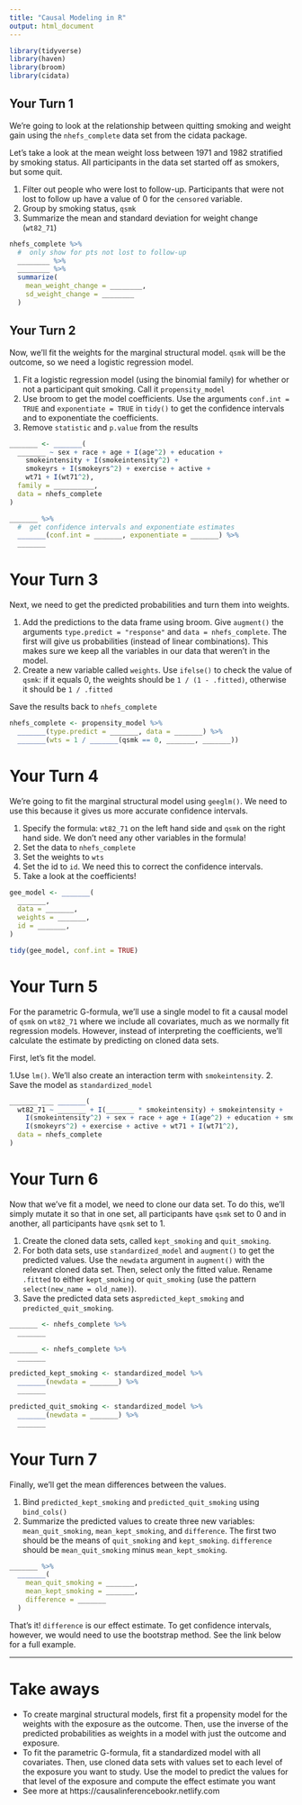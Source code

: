 ```yaml
---
title: "Causal Modeling in R"
output: html_document
---
```


```r
library(tidyverse)
library(haven)
library(broom)
library(cidata)
```

## Your Turn 1

We're going to look at the relationship between quitting smoking and weight gain using the `nhefs_complete` data set from the cidata package. 

Let's take a look at the mean weight loss between 1971 and 1982 stratified by smoking status. All participants in the data set started off as smokers, but some quit. 

1. Filter out people who were lost to follow-up. Participants that were not lost to follow up have a value of 0 for the `censored` variable.
2. Group by smoking status, `qsmk`
3. Summarize the mean and standard deviation for weight change (`wt82_71`)

```r
nhefs_complete %>%
  #  only show for pts not lost to follow-up
  ________ %>% 
  ________ %>% 
  summarize(
    mean_weight_change = ________, 
    sd_weight_change = ________
  )
```


## Your Turn 2

Now, we’ll fit the weights for the marginal structural model. `qsmk` will be the outcome, so we need a logistic regression model.

1. Fit a logistic regression model (using the binomial family) for whether or not a participant quit smoking. Call it `propensity_model`
2. Use broom to get the model coefficients. Use the arguments `conf.int = TRUE` and `exponentiate = TRUE` in `tidy()` to get the confidence intervals and to exponentiate the coefficients. 
3. Remove `statistic` and `p.value` from the results

```r
_______ <- _______(
  _______ ~ sex + race + age + I(age^2) + education + 
    smokeintensity + I(smokeintensity^2) + 
    smokeyrs + I(smokeyrs^2) + exercise + active + 
    wt71 + I(wt71^2), 
  family = __________, 
  data = nhefs_complete
)

_______ %>% 
  #  get confidence intervals and exponentiate estimates
  _______(conf.int = _______, exponentiate = _______) %>% 
  _______
```

# Your Turn 3

Next, we need to get the predicted probabilities and turn them into weights. 

1. Add the predictions to the data frame using broom. Give `augment()` the arguments `type.predict = "response"` and `data = nhefs_complete`. The first will give us probabilities (instead of linear combinations). This makes sure we keep all the variables in our data that weren't in the model.
2. Create a new variable called `weights`. Use `ifelse()` to check the value of `qsmk`: if it equals 0, the weights should be `1 / (1 - .fitted)`, otherwise it should be `1 / .fitted`

Save the results back to `nhefs_complete`

```r
nhefs_complete <- propensity_model %>% 
  _______(type.predict = _______, data = _______) %>% 
  _______(wts = 1 / _______(qsmk == 0, _______, _______))
```

# Your Turn 4

We're going to fit the marginal structural model using `geeglm()`. We need to use this because it gives us more accurate confidence intervals.

1. Specify the formula: `wt82_71` on the left hand side and `qsmk` on the right hand side. We don't need any other variables in the formula!
2. Set the data to `nhefs_complete`
3. Set the weights to `wts`
4. Set the id to `id`. We need this to correct the confidence intervals.
5. Take a look at the coefficients!

```r
gee_model <- _______(
  _______, 
  data = _______, 
  weights = _______,
  id = _______, 
) 

tidy(gee_model, conf.int = TRUE)
```


# Your Turn 5

For the parametric G-formula, we'll use a single model to fit a causal model of `qsmk` on `wt82_71` where we  include all covariates, much as we normally fit regression models. However, instead of interpreting the coefficients, we'll calculate the estimate by predicting on cloned data sets.

First, let's fit the model. 

1.Use `lm()`. We'll also create an interaction term with `smokeintensity`. 
2. Save the model as `standardized_model`

```r
_______ ___ _______(
  wt82_71 ~ _______ + I(_______ * smokeintensity) + smokeintensity + 
    I(smokeintensity^2) + sex + race + age + I(age^2) + education + smokeyrs + 
    I(smokeyrs^2) + exercise + active + wt71 + I(wt71^2), 
  data = nhefs_complete
)
```


# Your Turn 6

Now that we've fit a model, we need to clone our data set. To do this, we'll simply mutate it so that in one set, all participants have `qsmk` set to 0 and in another, all participants have `qsmk` set to 1.

1. Create the cloned data sets, called `kept_smoking` and `quit_smoking`.
2. For both data sets, use `standardized_model` and `augment()` to get the predicted values. Use the `newdata` argument in `augment()` with the relevant cloned data set. Then, select only the fitted value. Rename `.fitted` to either `kept_smoking` or `quit_smoking` (use the pattern `select(new_name = old_name)`).
3. Save the predicted data sets as`predicted_kept_smoking` and `predicted_quit_smoking`.

```r
_______ <- nhefs_complete %>% 
  _______

_______ <- nhefs_complete %>% 
  _______

predicted_kept_smoking <- standardized_model %>% 
  _______(newdata = _______) %>%
  _______

predicted_quit_smoking <- standardized_model %>% 
  _______(newdata = _______) %>%
  _______
```

# Your Turn 7

Finally, we'll get the mean differences between the values. 

1. Bind `predicted_kept_smoking` and  `predicted_quit_smoking` using `bind_cols()`
2. Summarize the predicted values to create three new variables: `mean_quit_smoking`, `mean_kept_smoking`, and `difference`. The first two should be the means of `quit_smoking` and `kept_smoking`. `difference` should be `mean_quit_smoking` minus `mean_kept_smoking`.

```r
_______ %>% 
  _______(
    mean_quit_smoking = _______,
    mean_kept_smoking = _______,
    difference = _______
  )
```

That's it! `difference` is our effect estimate. To get confidence intervals, however, we would need to use the bootstrap method. See the link below for a full example.

***

# Take aways
* To create marginal structural models, first fit a propensity model for the weights with the exposure as the outcome. Then, use the inverse of the predicted probabilities as weights in a model with just the outcome and exposure.
* To fit the parametric G-formula, fit a standardized model with all covariates. Then, use cloned data sets with values set to each level of the exposure you want to study. Use the model to predict the values for that level of the exposure and compute the effect estimate you want
* See more at https://causalinferencebookr.netlify.com
